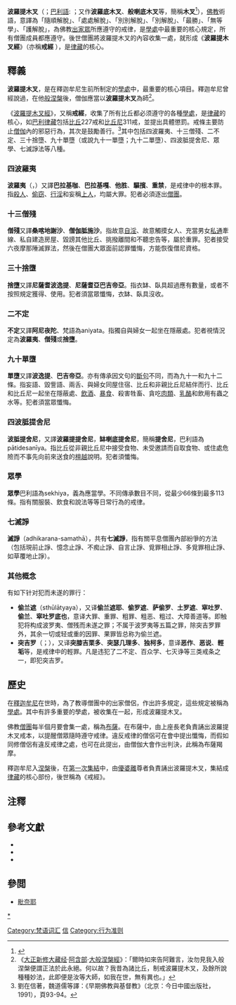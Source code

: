 {{redirect2|木叉|人名|木吒}}
{{佛教}}
'''波羅提木叉'''（{{lang-sa|प्रतिमोक्ष|translit={{IAST|''prātimokṣa''}}}}；[[巴利語|巴利語]]: {{IAST|Pātimokkha}}；又作'''波羅底木叉'''、'''般喇底木叉'''等，簡稱'''木叉'''<ref name=bdencyclopaedia>{{citebook|title=《佛學大辭典》|chapter=【木叉】|chapter-url=https://zh.wikisource.org/wiki/%E4%BD%9B%E5%AD%B8%E5%A4%A7%E8%BE%AD%E5%85%B8/%E6%9C%A8%E5%8F%89|author=丁福保|date=1922|quote=（經名）波羅提木叉Pratimokṣa之異稱。譯言別解脫，為戒律之一名。|access-date=2022-01-31|archive-date=2022-01-31|archive-url=https://web.archive.org/web/20220131170650/https://zh.wikisource.org/wiki/%E4%BD%9B%E5%AD%B8%E5%A4%A7%E8%BE%AD%E5%85%B8/%E6%9C%A8%E5%8F%89|dead-url=no}}</ref>），[[佛教|佛教]]術語，意譯為「隨順解脫」、「處處解脫」、「別別解脫」、「別解脫」、「最勝」、「無等學」、「護解脫」，為佛教[[出家眾|出家眾]]所應遵守的戒律，是[[學處|學處]]中最重要的核心規定，所有僧團成員都應遵守。後世僧團將波羅提木叉的內容收集一處，就形成《'''波羅提木叉經'''》（亦稱'''戒經'''<!--木叉律/ 木叉法 / 木叉戒-->），是[[律藏|律藏]]的核心。

==釋義==
'''波羅提木叉'''，是在釋迦牟尼生前所制定的[[學處|學處]]中，最重要的核心項目。釋迦牟尼曾經說過，在他[[般涅槃|般涅槃]]後，僧伽應當以'''波羅提木叉'''為師<ref>《[[大正新修大藏经|大正新修大藏经]]·[[阿含经|阿含部]]·[[大般涅槃經|大般涅槃經]]》：「爾時如來告阿難言，汝勿見我入般涅槃便謂正法於此永絕。何以故？我昔為諸比丘，制戒波羅提木叉，及餘所說種種妙法，此即便是汝等大師，如我在世，無有異也。」</ref>。

《[[波羅提木叉經|波羅提木叉經]]》，又稱'''戒經'''，收集了所有比丘都必须遵守的各種[[學處|學處]]，是[[律藏|律藏]]的核心，如[[巴利律藏|巴利律藏]]包括[[比丘|比丘]]227戒和[[比丘尼|比丘尼]]311戒，並提出具體懲罰。戒條主要防止[[僧伽|僧伽]]內的邪惡行為，其次是鼓勵善行。<ref>劉在信著，魏道儒等譯：《早期佛教與基督教》（北京：今日中國出版社，1991），頁93-94。</ref>其中包括四波羅夷、十三僧殘、二不定、三十捨墮、九十單墮（或說九十一單墮；九十二單墮）、四波胝提舍尼、眾學、七滅諍法等八種。

===四波羅夷===
{{main|波羅夷}}
'''波羅夷'''（{{lang-pi|pārājika}}，{{lang-sa|pārājika}}）又譯'''巴拉基咖'''、'''巴拉基嘎'''、'''他胜'''、'''驅擯'''、'''重禁'''，是戒律中的根本罪。指[[殺人|殺人]]、[[偷窃|偷窃]]、[[性交|行淫]]和妄稱[[上人|上人]]，均屬大罪。犯者必須逐出[[僧團|僧團]]。

===十三僧殘===
{{main|僧残}}
'''僧殘'''又譯'''桑喀地謝沙'''、'''僧伽胝施沙'''。指故意[[手淫|自淫]]、故意觸摸女人、充當男女[[私通|私通]]牽線、私自建造房屋、毀謗其他比丘、挑撥離間和不聽忠告等，屬於重罪。犯者接受六夜摩那陲滅罪法，然後在僧團大眾面前認罪懺悔，方能恢復僧尼資格。

===三十捨墮===
'''捨墮'''又譯'''尼薩耆波逸提'''、'''尼薩耆亞巴吉帝亞'''。指衣缽、臥具超過應有數量，或者不按照規定獲得、使用。犯者須當眾懺悔，衣缽、臥具沒收。

===二不定===
'''不定'''又譯'''阿尼夜陀'''、梵語為aniyata。指獨自與婦女一起坐在隱蔽處。犯者視情況定為'''波羅夷'''、'''僧殘'''或'''捨墮'''。

===九十單墮===
'''單墮'''又譯'''波逸提'''、'''巴吉帝亞'''。亦有傳承因文句的[[斷句|斷句]]不同，而為九十一和九十二條。指妄語、毀訾語、兩舌、與婦女同屋住宿、比丘和非親比丘尼結伴而行、比丘和比丘尼一起坐在隱蔽處、[[飲酒|飲酒]]、[[暴食|暴食]]、殺害牲畜、貪吃[[肉類|肉類]]、[[乳酪|乳酪]]和飲用有蟲之水等。犯者須當眾懺悔。

===四波胝提舍尼===
'''波胝提舍尼'''，又譯'''波羅提提舍尼'''，'''缽喇底提舍尼'''，簡稱'''提舍尼'''，巴利語為pātidesanīya。指比丘從非親比丘尼中接受食物、未受邀請而自取食物、或住處危險而不事先向前來送食的[[檀越|檀越]]說明。犯者須懺悔。

===眾學===
'''眾學'''巴利語為sekhiya，義為應當學。不同傳承數目不同，從最少66條到最多113條。指有關服裝、飲食和說法等等日常行為的戒律。

===七滅諍===
'''滅諍'''（adhikarana-samathā），共有'''七滅諍'''，指有關平息僧團內部紛爭的方法（包括現前止諍、憶念止諍、不痴止諍、自言止諍、覓罪相止諍、多覓罪相止諍、如草覆地止諍）。

===其他概念===
有如下针对犯而未遂的罪行：

*'''偷兰遮'''（sthūlātyaya），又译'''偷兰遮耶'''、'''偷罗遮'''、'''萨偷罗'''、'''土罗遮'''、'''窣吐罗'''、'''偷兰'''、'''窣吐罗底也'''，意译大罪、重罪、粗罪、粗恶、粗过、大障善道等。即触犯将构成波罗夷、僧残而未遂之罪；不属于波罗夷等五篇之罪，除突吉罗罪外，其余一切或轻或重的因罪、果罪皆总称为偷兰遮。
*'''突吉罗'''（{{lang-sa|duṣkṛta}}；{{lang-pi|dukkaṭa}}），又译'''突膝吉栗多'''、'''突瑟几理多'''、'''独柯多'''，意译'''恶作'''、'''恶说'''、'''輕垢'''等，是戒律中的輕罪。凡是违犯了二不定、百众学、七灭诤等三类戒条之一，即犯突吉罗。

==歷史==
在[[釋迦牟尼|釋迦牟尼]]在世時，為了教導僧團中的出家僧侶，作出許多規定，這些規定被稱為[[學處|學處]]。其中有許多重要的學處，被收集在一起，形成波羅提木叉。

佛教[[僧團|僧團]]每半個月要會集一處，稱為[[布薩|布薩]]。在布薩中，由上座長老負責誦出波羅提木叉戒本，以提醒僧眾隨時遵守戒律。違反戒律的僧侶可在會中提出懺悔，而假如同修僧侶有違反戒律之處，也可在此提出，由僧伽大會作出判決，此稱為布薩羯摩。

釋迦牟尼入[[涅槃|涅槃]]後，在[[第一次集結|第一次集結]]中，由[[優婆離|優婆離]]尊者負責誦出波羅提木叉，集結成[[律藏|律藏]]的核心部份，後世稱為《戒經》。

==注釋==
<div class="references-small">
<references />
</div>

==參考文獻==
{{refbegin}}
*{{citebook|title=《比丘波羅提木叉》|author=釋性恩（Anagarika Dhammajivi）[整理]|url=http://www.dhammarain.org.tw/canon/bhikkhupatimokkha-f1.pdf|archive-url=https://web.archive.org/web/20160304074348/http://www.dhammarain.org.tw/canon/bhikkhupatimokkha-f1.pdf|archive-date=2016-03-04}}
*{{citejournal|title=〈《波羅提木叉經》集成的研究〉|author=[[釋印順|釋印順]]|journal=華岡佛學學報|issue=1|year=1968|pages=67-131|location=台北|publisher=中華學術院佛學研究所|url=http://www.chibs.edu.tw/ch_html/hkbj/01/hkbj0102.htm|access-date=2022-01-31|archive-date=2022-02-01|archive-url=https://web.archive.org/web/20220201000614/http://www.chibs.edu.tw/ch_html/hkbj/01/hkbj0102.htm|dead-url=no}}
*{{citebook|title=《佛學大辭典》|chapter=【波羅提木叉】|chapter-url=https://zh.wikisource.org/wiki/%E4%BD%9B%E5%AD%B8%E5%A4%A7%E8%BE%AD%E5%85%B8/%E6%B3%A2%E7%BE%85%E6%8F%90%E6%9C%A8%E5%8F%89|author=丁福保|date=1922|6=|access-date=2022-01-31|archive-date=2022-02-01|archive-url=https://web.archive.org/web/20220201070513/https://zh.wikisource.org/wiki/%E4%BD%9B%E5%AD%B8%E5%A4%A7%E8%BE%AD%E5%85%B8/%E6%B3%A2%E7%BE%85%E6%8F%90%E6%9C%A8%E5%8F%89|dead-url=no}}
{{refend}}

==參閲==
*[[毗奈耶|毗奈耶]]

{{DEFAULTSORT:Pratimoksha}}
[[category:佛教戒律|*]]
[[Category:梵语词汇|Category:梵语词汇]]
[[Category:誓词|信]]
[[Category:行为准则|Category:行为准则]]